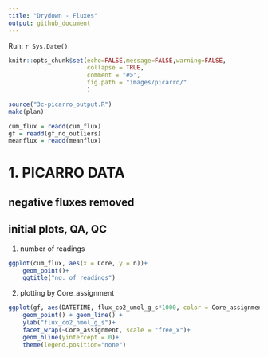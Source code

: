 ```yaml
---
title: "Drydown - Fluxes"
output: github_document
---
```

Run: `r Sys.Date()`

```r

knitr::opts_chunk$set(echo=FALSE,message=FALSE,warning=FALSE,
                      collapse = TRUE,
                      comment = "#>", 
                      fig.path = "images/picarro/"
                      )

source("3c-picarro_output.R")
make(plan)

cum_flux = readd(cum_flux)
gf = readd(gf_no_outliers)
meanflux = readd(meanflux)
```


# 1. PICARRO DATA

## negative fluxes removed
## initial plots, QA, QC

1. number of readings


```r
ggplot(cum_flux, aes(x = Core, y = n))+
    geom_point()+
    ggtitle("no. of readings")
```

2. plotting by Core_assignment

```r
ggplot(gf, aes(DATETIME, flux_co2_umol_g_s*1000, color = Core_assignment)) + 
    geom_point() + geom_line() +
    ylab("flux_co2_nmol_g_s")+
    facet_wrap(~Core_assignment, scale = "free_x")+
    geom_hline(yintercept = 0)+
    theme(legend.position="none")
```
